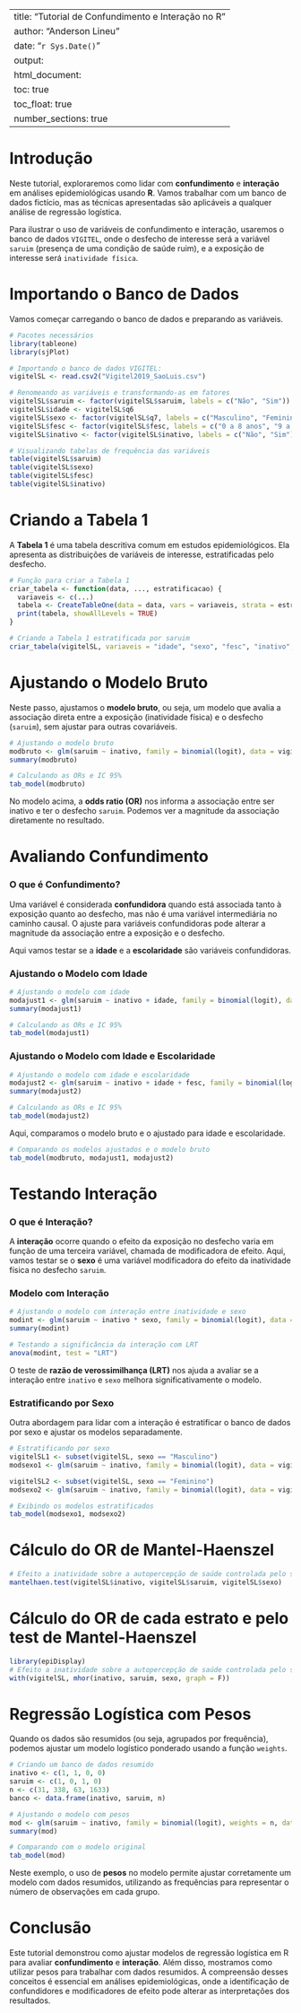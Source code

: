 
---
title: "Tutorial de Confundimento e Interação no R"
author: "Anderson Lineu"
date: "`r Sys.Date()`"
output: 
  html_document:
    toc: true
    toc_float: true
    number_sections: true
---

# Introdução

Neste tutorial, exploraremos como lidar com **confundimento** e **interação** em análises epidemiológicas usando **R**. Vamos trabalhar com um banco de dados fictício, mas as técnicas apresentadas são aplicáveis a qualquer análise de regressão logística.

Para ilustrar o uso de variáveis de confundimento e interação, usaremos o banco de dados `VIGITEL`, onde o desfecho de interesse será a variável `saruim` (presença de uma condição de saúde ruim), e a exposição de interesse será `inatividade física`.

# Importando o Banco de Dados

Vamos começar carregando o banco de dados e preparando as variáveis.

```r
# Pacotes necessários
library(tableone)
library(sjPlot)

# Importando o banco de dados VIGITEL:
vigitelSL <- read.csv2("Vigitel2019_SaoLuis.csv")

# Renomeando as variáveis e transformando-as em fatores
vigitelSL$saruim <- factor(vigitelSL$saruim, labels = c("Não", "Sim"))
vigitelSL$idade <- vigitelSL$q6
vigitelSL$sexo <- factor(vigitelSL$q7, labels = c("Masculino", "Feminino"))
vigitelSL$fesc <- factor(vigitelSL$fesc, labels = c("0 a 8 anos", "9 a 11 anos", "12 anos e mais"))
vigitelSL$inativo <- factor(vigitelSL$inativo, labels = c("Não", "Sim"))

# Visualizando tabelas de frequência das variáveis
table(vigitelSL$saruim)
table(vigitelSL$sexo)
table(vigitelSL$fesc)
table(vigitelSL$inativo)
```

# Criando a Tabela 1

A **Tabela 1** é uma tabela descritiva comum em estudos epidemiológicos. Ela apresenta as distribuições de variáveis de interesse, estratificadas pelo desfecho.

```r
# Função para criar a Tabela 1
criar_tabela <- function(data, ..., estratificacao) {
  variaveis <- c(...)
  tabela <- CreateTableOne(data = data, vars = variaveis, strata = estratificacao)
  print(tabela, showAllLevels = TRUE)
}

# Criando a Tabela 1 estratificada por saruim
criar_tabela(vigitelSL, variaveis = "idade", "sexo", "fesc", "inativo", estratificacao = "saruim")
```

# Ajustando o Modelo Bruto

Neste passo, ajustamos o **modelo bruto**, ou seja, um modelo que avalia a associação direta entre a exposição (inatividade física) e o desfecho (`saruim`), sem ajustar para outras covariáveis.

```r
# Ajustando o modelo bruto
modbruto <- glm(saruim ~ inativo, family = binomial(logit), data = vigitelSL)
summary(modbruto)

# Calculando as ORs e IC 95%
tab_model(modbruto)
```

No modelo acima, a **odds ratio (OR)** nos informa a associação entre ser inativo e ter o desfecho `saruim`. Podemos ver a magnitude da associação diretamente no resultado.

# Avaliando Confundimento

### O que é Confundimento?

Uma variável é considerada **confundidora** quando está associada tanto à exposição quanto ao desfecho, mas não é uma variável intermediária no caminho causal. O ajuste para variáveis confundidoras pode alterar a magnitude da associação entre a exposição e o desfecho.

Aqui vamos testar se a **idade** e a **escolaridade** são variáveis confundidoras.

### Ajustando o Modelo com Idade

```r
# Ajustando o modelo com idade
modajust1 <- glm(saruim ~ inativo + idade, family = binomial(logit), data = vigitelSL)
summary(modajust1)

# Calculando as ORs e IC 95%
tab_model(modajust1)
```

### Ajustando o Modelo com Idade e Escolaridade

```r
# Ajustando o modelo com idade e escolaridade
modajust2 <- glm(saruim ~ inativo + idade + fesc, family = binomial(logit), data = vigitelSL)
summary(modajust2)

# Calculando as ORs e IC 95%
tab_model(modajust2)
```

Aqui, comparamos o modelo bruto e o ajustado para idade e escolaridade.

```r
# Comparando os modelos ajustados e o modelo bruto
tab_model(modbruto, modajust1, modajust2)
```

# Testando Interação

### O que é Interação?

A **interação** ocorre quando o efeito da exposição no desfecho varia em função de uma terceira variável, chamada de modificadora de efeito. Aqui, vamos testar se o **sexo** é uma variável modificadora do efeito da inatividade física no desfecho `saruim`.

### Modelo com Interação

```r
# Ajustando o modelo com interação entre inatividade e sexo
modint <- glm(saruim ~ inativo * sexo, family = binomial(logit), data = vigitelSL)
summary(modint)

# Testando a significância da interação com LRT
anova(modint, test = "LRT")
```

O teste de **razão de verossimilhança (LRT)** nos ajuda a avaliar se a interação entre `inativo` e `sexo` melhora significativamente o modelo.

### Estratificando por Sexo

Outra abordagem para lidar com a interação é estratificar o banco de dados por sexo e ajustar os modelos separadamente.

```r
# Estratificando por sexo
vigitelSL1 <- subset(vigitelSL, sexo == "Masculino")
modsexo1 <- glm(saruim ~ inativo, family = binomial(logit), data = vigitelSL1)

vigitelSL2 <- subset(vigitelSL, sexo == "Feminino")
modsexo2 <- glm(saruim ~ inativo, family = binomial(logit), data = vigitelSL2)

# Exibindo os modelos estratificados
tab_model(modsexo1, modsexo2)
```

# Cálculo do OR de Mantel-Haenszel

```r
# Efeito a inatividade sobre a autopercepção de saúde controlada pelo sexo
mantelhaen.test(vigitelSL$inativo, vigitelSL$saruim, vigitelSL$sexo)

```

# Cálculo do OR de cada estrato e pelo test de Mantel-Haenszel

```r
library(epiDisplay)
# Efeito a inatividade sobre a autopercepção de saúde controlada pelo sexo
with(vigitelSL, mhor(inativo, saruim, sexo, graph = F))

```

# Regressão Logística com Pesos

Quando os dados são resumidos (ou seja, agrupados por frequência), podemos ajustar um modelo logístico ponderado usando a função `weights`.

```r
# Criando um banco de dados resumido
inativo <- c(1, 1, 0, 0)
saruim <- c(1, 0, 1, 0)
n <- c(31, 338, 63, 1633)
banco <- data.frame(inativo, saruim, n)

# Ajustando o modelo com pesos
mod <- glm(saruim ~ inativo, family = binomial(logit), weights = n, data = banco)
summary(mod)

# Comparando com o modelo original
tab_model(mod)
```

Neste exemplo, o uso de **pesos** no modelo permite ajustar corretamente um modelo com dados resumidos, utilizando as frequências para representar o número de observações em cada grupo.

# Conclusão

Este tutorial demonstrou como ajustar modelos de regressão logística em R para avaliar **confundimento** e **interação**. Além disso, mostramos como utilizar pesos para trabalhar com dados resumidos. A compreensão desses conceitos é essencial em análises epidemiológicas, onde a identificação de confundidores e modificadores de efeito pode alterar as interpretações dos resultados.
